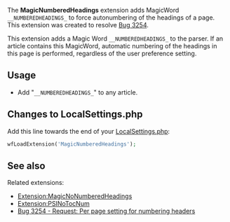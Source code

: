 The '''MagicNumberedHeadings''' extension adds MagicWord <tt>__NUMBEREDHEADINGS_</tt> to force autonumbering of the headings of a page. This extension was created to resolve [https://bugzilla.wikimedia.org/3254 Bug 3254].

This extension adds a Magic Word <tt>__NUMBEREDHEADINGS_</tt> to the parser. If an article contains this MagicWord, automatic numbering of the headings in this page is performed, regardless of the user preference setting.

== Usage ==
* Add "<tt>__NUMBEREDHEADINGS_</tt>" to any article.

== Changes to LocalSettings.php ==
Add this line towards the end of your [https://mediawiki.org/wiki/Manual:LocalSettings.php LocalSettings.php]:
<source lang="php">wfLoadExtension('MagicNumberedHeadings');</source>


== See also ==
Related extensions:
* [https://mediawiki.org/wiki/Extension:MagicNoNumberedHeadings Extension:MagicNoNumberedHeadings]
* [https://mediawiki.org/wiki/Extension:PSINoTocNum Extension:PSINoTocNum]
* [https://bugzilla.wikimedia.org/3254 Bug 3254 - Request: Per page setting for numbering headers]
